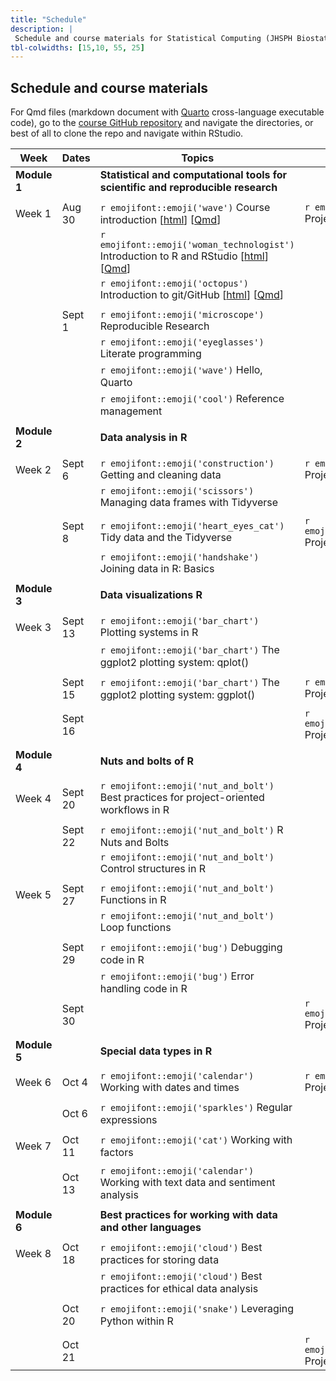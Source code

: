 ```yaml
---
title: "Schedule"
description: |
 Schedule and course materials for Statistical Computing (JHSPH Biostatistics 140.776 Fall 2022).
tbl-colwidths: [15,10, 55, 25]
---
```


## Schedule and course materials

For Qmd files (markdown document with [Quarto](https://quarto.org/docs/authoring/markdown-basics.html) cross-language executable code), go to the [course GitHub repository](https://github.com/stephaniehicks/jhustatcomputing2022) and navigate the directories, or best of all to clone the repo and navigate within RStudio.

::: column-page
| Week         | Dates   | Topics | Projects  |
|---|---|---|---|---|
| **Module 1** | | **Statistical and computational tools for scientific and reproducible research**  | |
| | | | | 
| Week 1       | Aug 30  | `r emojifont::emoji('wave')` Course introduction [[html](posts/welcome/index.qmd)] [[Qmd](https://github.com/stephaniehicks/jhustatcomputing2022/blob/main/posts/welcome/index.qmd)]  | `r emojifont::emoji('palm_tree')` Project 0 [[html](projects/2022-08-30-project-0/index.qmd)] [[Qmd](https://github.com/stephaniehicks/jhustatcomputing2022/blob/main/projects/2022-08-30-project-0/index.qmd)] |
| | | `r emojifont::emoji('woman_technologist')` Introduction to R and RStudio [[html](posts/2022-08-30-introduction-to-r-and-rstudio/index.qmd)] [[Qmd](https://github.com/stephaniehicks/jhustatcomputing2022/blob/main/posts/2022-08-30-introduction-to-r-and-rstudio/index.qmd)] | |
| | | `r emojifont::emoji('octopus')` Introduction to git/GitHub  [[html](posts/2022-08-30-introduction-to-gitgithub/index.qmd)] [[Qmd](https://github.com/stephaniehicks/jhustatcomputing2022/blob/main/posts/2022-08-30-introduction-to-gitgithub/index.qmd)] | |
| | | | |
| | Sept 1  | `r emojifont::emoji('microscope')` Reproducible Research | | 
| | | `r emojifont::emoji('eyeglasses')` Literate programming | |
| | | `r emojifont::emoji('wave')` Hello, Quarto | |
| | | `r emojifont::emoji('cool')` Reference management | | 
| | | | | 
| **Module 2** | | **Data analysis in R** | |              
| | | | | 
 Week 2 | Sept 6  | `r emojifont::emoji('construction')` Getting and cleaning data | `r emojifont::emoji('palm_tree')` Project 1 |
| | | `r emojifont::emoji('scissors')` Managing data frames with Tidyverse | | 
| | | | | 
| | Sept 8  | `r emojifont::emoji('heart_eyes_cat')` Tidy data and the Tidyverse | `r emojifont::emoji('fallen_leaf')` Project 0 due  |
| | | `r emojifont::emoji('handshake')` Joining data in R: Basics | | 
| | | | | 
| **Module 3** | | **Data visualizations R** | |              
| | | | | 
| Week 3       | Sept 13 | `r emojifont::emoji('bar_chart')` Plotting systems in R  | | 
| | | `r emojifont::emoji('bar_chart')` The ggplot2 plotting system: qplot() | | 
| | | |
| | Sept 15 | `r emojifont::emoji('bar_chart')` The ggplot2 plotting system: ggplot() | `r emojifont::emoji('palm_tree')` Project 2  |
| | | | | 
| | Sept 16 |  | `r emojifont::emoji('fallen_leaf')` Project 1 due  | 
| | | |
| **Module 4** | | **Nuts and bolts of R** | |              
| | | | | 
| Week 4 | Sept 20 | `r emojifont::emoji('nut_and_bolt')` Best practices for project-oriented workflows in R  | | 
| | | |
| | Sept 22 |  `r emojifont::emoji('nut_and_bolt')` R Nuts and Bolts  | | 
| | | `r emojifont::emoji('nut_and_bolt')` Control structures in R | | 
| | | |
| Week 5   | Sept 27 | `r emojifont::emoji('nut_and_bolt')` Functions in R  | | 
| | | `r emojifont::emoji('nut_and_bolt')` Loop functions | | 
| | | |
| | Sept 29 |  `r emojifont::emoji('bug')` Debugging code in R  | | 
| |  | `r emojifont::emoji('bug')` Error handling code in R | | 
| | Sept 30  || `r emojifont::emoji('fallen_leaf')` Project 2 due |
| | | |
| **Module 5** | | **Special data types in R** | |              
| | | | | 
| Week 6 | Oct 4 |  `r emojifont::emoji('calendar')` Working with dates and times  | `r emojifont::emoji('palm_tree')` Project 3  |
| | | |
| | Oct 6   | `r emojifont::emoji('sparkles')` Regular expressions | |
| | | |
| Week 7 | Oct 11  | `r emojifont::emoji('cat')` Working with factors | | 
| | | |
| | Oct 13  | `r emojifont::emoji('calendar')` Working with text data and sentiment analysis | | 
| | | |
| **Module 6** |  | **Best practices for working with data and other languages**  | | 
| | | |
| Week 8       | Oct 18  | `r emojifont::emoji('cloud')`  Best practices for storing data | | 
|      |  | `r emojifont::emoji('cloud')`  Best practices for ethical data analysis | | 
| | | |
| | Oct 20  | `r emojifont::emoji('snake')` Leveraging Python within R   | | 
| | | |
| | Oct 21  | | `r emojifont::emoji('fallen_leaf')` Project 3 due  |
:::
